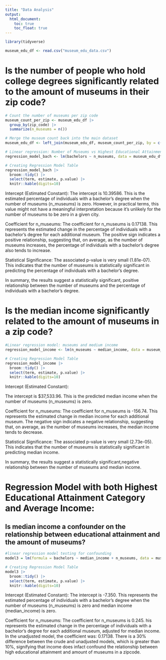 ```yaml
---
title: "Data Analysis"
output: 
  html_document:
    toc: true
    toc_float: true
---
```


```r
library(tidyverse)

museum_edu_df <- read.csv("museum_edu_data.csv")
```

# Is the number of people who hold college degrees significantly related to the amount of museums in their zip code?

```r
# Count the number of museums per zip code
museum_count_per_zip <- museum_edu_df |>
  group_by(zip_code) |>
  summarize(n_museums = n())

# Merge the museum count back into the main dataset
museum_edu_df <- left_join(museum_edu_df, museum_count_per_zip, by = c("zip_code"), suffix = c(".museum_count_per_zip", ".museum_edu_df"))

# Linear regression: Number of Museums vs Highest Educational Attainment Category
regression_model_bach <- lm(bachelors ~ n_museums, data = museum_edu_df)

# Creating Regression Model Table
regression_model_bach |>
  broom::tidy() |>
  select(term, estimate, p.value) |>
  knitr::kable(digits=10)
```

Intercept (Estimated Constant):
The intercept is 10.39586. This is the estimated percentage of individuals with a bachelor's degree when the number of museums (n_museums) is zero. However, in practical terms, this value might not have a meaningful interpretation because it's unlikely for the number of museums to be zero in a given city.

Coefficient for n_museums:
The coefficient for n_museums is 0.17138. This represents the estimated change in the percentage of individuals with a bachelor's degree for each additional museum. The positive sign indicates a positive relationship, suggesting that, on average, as the number of museums increases, the percentage of individuals with a bachelor's degree also tends to increase.

Statistical Significance:
The associated p-value is very small (1.81e-07). This indicates that the number of museums is statistically significant in predicting the percentage of individuals with a bachelor's degree.

In summary, the results suggest a statistically significant, positive relationship between the number of museums and the percentage of individuals with a bachelor's degree.


# Is the median income significantly related to the amount of museums in a zip code?

```r
#Linear regression model: museums and medium income
regression_model_income <- lm(n_museums ~ median_income, data = museum_edu_df)

# Creating Regression Model Table
regression_model_income |>
  broom::tidy() |>
  select(term, estimate, p.value) |>
  knitr::kable(digits=10)
```

Intercept (Estimated Constant):

The intercept is $37,533.96. This is the predicted median income when the number of museums (n_museums) is zero. 

Coefficient for n_museums:
The coefficient for n_museums is -156.74. This represents the estimated change in median income for each additional museum. The negative sign indicates a negative relationship, suggesting that, on average, as the number of museums increases, the median income tends to decrease.

Statistical Significance:
The associated p-value is very small (2.73e-05). This indicates that the number of museums is statistically significant in predicting median income.

In summary, the results suggest a statistically significant,negative relationship between the number of museums and median income. 

# Regression Model with both Highest Educational Attainment Category and Average Income: 
## Is median income a confounder on the relationship between educational attainment and the amount of museums?
```r
#linear regression model testing for confounding
model3 = lm(formula = bachelors ~ median_income + n_museums, data = museum_edu_df)

# Creating Regression Model Table
model3 |>
  broom::tidy() |>
  select(term, estimate, p.value) |>
  knitr::kable(digits=10)
```

Intercept (Estimated Constant):
The intercept is -7.350. This represents the estimated percentage of individuals with a bachelor's degree when the number of museums (n_museums) is zero and median income (median_income) is zero.

Coefficient for n_museums:
The coefficient for n_museums is 0.245. his represents the estimated change in the percentage of individuals with a bachelor's degree for each additional museum, adjusted for median income. 
In the unadjusted model, the coefficient was: 0.17138. There is a 30% difference between the crude and unadjusted models, which is greater than 10%, signifying that income does infact confound the relationship between high educational attainment and amount of museums in a zipcode.
